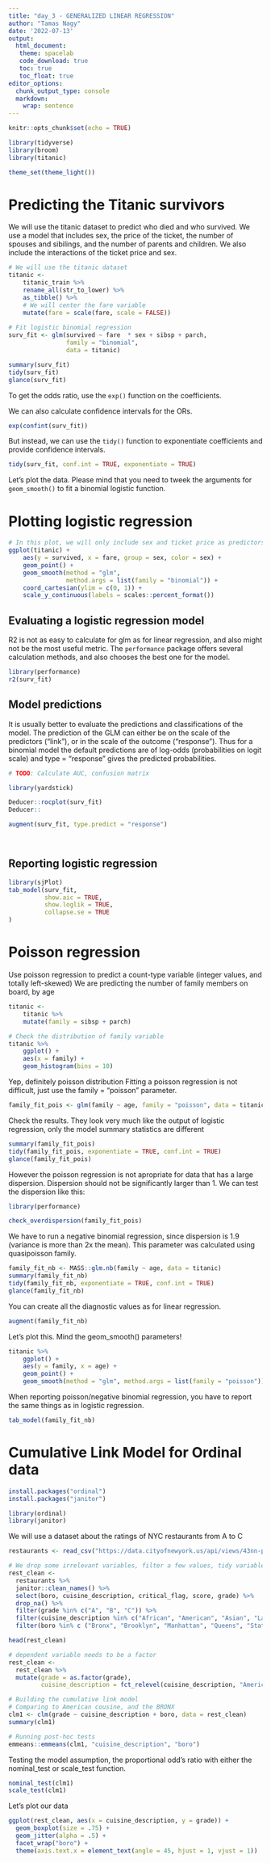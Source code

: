 ```yaml
---
title: "day_3 - GENERALIZED LINEAR REGRESSION"
author: "Tamas Nagy"
date: '2022-07-13'
output: 
  html_document:
   theme: spacelab
   code_download: true
   toc: true
   toc_float: true
editor_options: 
  chunk_output_type: console
  markdown: 
    wrap: sentence
---
```


```r
knitr::opts_chunk$set(echo = TRUE)

library(tidyverse)
library(broom)
library(titanic)

theme_set(theme_light())
```

# Predicting the Titanic survivors

We will use the titanic dataset to predict who died and who survived.
We use a model that includes sex, the price of the ticket, the number of spouses and sibilings, and the number of parents and children. We also include the interactions of the ticket price and sex.

```r
# We will use the titanic dataset
titanic <- 
    titanic_train %>% 
    rename_all(str_to_lower) %>% 
    as_tibble() %>% 
    # We will center the fare variable
    mutate(fare = scale(fare, scale = FALSE))
    
# Fit logistic binomial regression
surv_fit <- glm(survived ~ fare  * sex + sibsp + parch, 
                family = "binomial", 
                data = titanic)

summary(surv_fit)
tidy(surv_fit)
glance(surv_fit)
```
To get the odds ratio, use the `exp()` function on the coefficients.

We can also calculate confidence intervals for the ORs.
```r
exp(confint(surv_fit))
```

But instead, we can use the `tidy()` function to exponentiate coefficients and provide confidence intervals. 

```r
tidy(surv_fit, conf.int = TRUE, exponentiate = TRUE)
```

Let's plot the data. Please mind that you need to tweek the arguments for `geom_smooth()` to fit a binomial logistic function.

# Plotting logistic regression
```r
# In this plot, we will only include sex and ticket price as predictors.
ggplot(titanic) +
    aes(y = survived, x = fare, group = sex, color = sex) +
    geom_point() +
    geom_smooth(method = "glm", 
                method.args = list(family = "binomial")) +
    coord_cartesian(ylim = c(0, 1)) +
    scale_y_continuous(labels = scales::percent_format())
```


## Evaluating a logistic regression model

R2 is not as easy to calculate for glm as for linear regression, and also might not be the most useful metric. The `performance` package offers several calculation methods, and also chooses the best one for the model.

```r
library(performance)
r2(surv_fit)
```

## Model predictions 

It is usually better to evaluate the predictions and classifications of the model. 
The prediction of the GLM can either be on the scale of the predictors ("link"), or in the scale of the outcome ("response"). Thus for a binomial model the default predictions are of log-odds (probabilities on logit scale) and type = "response" gives the predicted probabilities. 


```r
# TODO: Calculate AUC, confusion matrix

library(yardstick)

Deducer::rocplot(surv_fit)
Deducer::

augment(surv_fit, type.predict = "response")




```




## Reporting logistic regression
```r
library(sjPlot)
tab_model(surv_fit,
          show.aic = TRUE,
          show.loglik = TRUE,
          collapse.se = TRUE
)
```

# Poisson regression
Use poisson regression to predict a count-type variable (integer values, and totally left-skewed)
We are predicting the number of family members on board, by age

```r
titanic <-
    titanic %>% 
    mutate(family = sibsp + parch)

# Check the distribution of family variable
titanic %>% 
    ggplot() +
    aes(x = family) +
    geom_histogram(bins = 10)
```

Yep, definitely poisson distribution
Fitting a poisson regression is not difficult, just use the family = "poisson" parameter.

```r
family_fit_pois <- glm(family ~ age, family = "poisson", data = titanic)
```


Check the results. They look very much like the output of logistic regression, only the model summary statistics are different

```r
summary(family_fit_pois)
tidy(family_fit_pois, exponentiate = TRUE, conf.int = TRUE)
glance(family_fit_pois)
```

However the poisson regression is not apropriate for data that has a large dispersion. Dispersion should not be significantly larger than 1.
We can test the dispersion like this:

```r
library(performance)

check_overdispersion(family_fit_pois)
```

We have to run a negative binomial regression, since dispersion is 1.9 (variance is more than 2x the mean). This parameter was calculated using quasipoisson family.

```r
family_fit_nb <- MASS::glm.nb(family ~ age, data = titanic)
summary(family_fit_nb)
tidy(family_fit_nb, exponentiate = TRUE, conf.int = TRUE)
glance(family_fit_nb)
```

You can create all the diagnostic values as for linear regression.
```r
augment(family_fit_nb)
```

Let's plot this. Mind the geom_smooth() parameters!

```r
titanic %>% 
    ggplot() +
    aes(y = family, x = age) +
    geom_point() +
    geom_smooth(method = "glm", method.args = list(family = "poisson"))
```

When reporting poisson/negative binomial regression, you have to report the same things as in logistic regression.

```r
tab_model(family_fit_nb)
```



# Cumulative Link Model for Ordinal data

```r
install.packages("ordinal")
install.packages("janitor")

library(ordinal)
library(janitor)

```


We will use a dataset about the ratings of NYC restaurants from A to C

```r
restaurants <- read_csv("https://data.cityofnewyork.us/api/views/43nn-pn8j/rows.csv")

```

```r
# We drop some irrelevant variables, filter a few values, tidy variable names
rest_clean <-
  restaurants %>% 
  janitor::clean_names() %>% 
  select(boro, cuisine_description, critical_flag, score, grade) %>% 
  drop_na() %>% 
  filter(grade %in% c("A", "B", "C")) %>% 
  filter(cuisine_description %in% c("African", "American", "Asian", "Latin", "Middle Eastern")) %>% 
  filter(boro %in% c ("Bronx", "Brooklyn", "Manhattan", "Queens", "Staten Island"))

head(rest_clean)
```


```r
# dependent variable needs to be a factor
rest_clean <- 
  rest_clean %>% 
  mutate(grade = as.factor(grade),
         cuisine_description = fct_relevel(cuisine_description, "American"))

# Building the cumulative link model
# Comparing to American cousine, and the BRONX
clm1 <- clm(grade ~ cuisine_description + boro, data = rest_clean)
summary(clm1)
```

```r
# Running post-hoc tests
emmeans::emmeans(clm1, "cuisine_description", "boro")
```

Testing the model assumption, the proportional odd's ratio  with either the nominal_test or scale_test function. 

```r
nominal_test(clm1)
scale_test(clm1)
```

Let's plot our data

```r
ggplot(rest_clean, aes(x = cuisine_description, y = grade)) +
  geom_boxplot(size = .75) +
  geom_jitter(alpha = .5) +
  facet_wrap("boro") +
  theme(axis.text.x = element_text(angle = 45, hjust = 1, vjust = 1))
```


